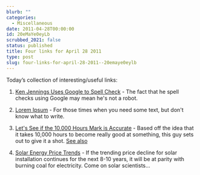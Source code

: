 ```yaml
---
blurb: ""
categories:
  - Miscellaneous
date: 2011-04-28T00:00:00
id: 20eMaYe0eyLb
scrubbed_2021: false
status: published
title: Four links for April 28 2011
type: post
slug: four-links-for-april-28-2011--20emaye0eylb
---
```


Today’s collection of interesting/useful links:

1. [Ken Jennings Uses Google to Spell Check](http://ken-jennings.com/blog/archives/2764) - The fact that he spell checks using Google may mean he's not a robot.

2. [Lorem Ipsum](http://www.lipsum.com/) - For those times when you need some text, but don't know what to write. 

3. [Let's See if the 10,000 Hours Mark is Accurate](http://thedanplan.com/theplan.php) - Based off the idea that it takes 10,000 hours to become really good at something, this guy sets out to give it a shot. [See also](http://www.tampabay.com/features/can-a-complete-novice-become-a-golf-pro-with-10000-hours-of-practice/1159357)

4. [Solar Energy Price Trends](http://radar.oreilly.com/2011/04/solar-power-moores-law.html) - If the trending price decline for solar installation continues for the next 8-10 years, it will be at parity with burning coal for electricity. Come on solar scientists...